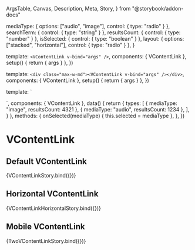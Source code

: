   ArgsTable,
  Canvas,
  Description,
  Meta,
  Story,
} from "@storybook/addon-docs"


<Meta title="Components/VContentLink" components={VContentLink} argTypes={{}} />

  mediaType: { options: ["audio", "image"], control: { type: "radio" } },
  searchTerm: { control: { type: "string" } },
  resultsCount: { control: { type: "number" } },
  isSelected: { control: { type: "boolean" } },
  layout: { options: ["stacked", "horizontal"], control: { type: "radio" } },
}

  template: `<VContentLink v-bind="args" />`,
  components: { VContentLink },
  setup() {
    return { args }
  },
})

  template: `<div class="max-w-md"><VContentLink v-bind="args" /></div>`,
  components: { VContentLink },
  setup() {
    return { args }
  },
})

  template: `
  <div class="grid grid-cols-2 gap-4">
    <VContentLink
      v-for="(type, key) in types"
      :key="key"
      :media-type="type.mediaType"
      :results-count="type.resultsCount"
      search-term="cat"
    />
  </div>
  `,
  components: { VContentLink },
  data() {
    return {
      types: [
        { mediaType: "image", resultsCount: 4321 },
        { mediaType: "audio", resultsCount: 1234 },
      ],
    }
  },
  methods: {
    onSelected(mediaType) {
      this.selected = mediaType
    },
  },
})

# VContentLink

<Description of={VContentLink} />

<ArgsTable of={VContentLink} />

## Default VContentLink

<Canvas>
  <Story
    name="Default"
    args={{
      mediaType: "image",
      resultsCount: 5708,
      isSelected: false,
    }}
    argTypes={contentLinkArgTypes}
  >
    {VContentLinkStory.bind({})}
  </Story>
</Canvas>

## Horizontal VContentLink

<Canvas>
  <Story
    name="Horizontal"
    args={{
      mediaType: "audio",
      resultsCount: 4561,
      isSelected: false,
      layout: "horizontal",
    }}
    argTypes={contentLinkArgTypes}
  >
    {VContentLinkHorizontalStory.bind({})}
  </Story>
</Canvas>

## Mobile VContentLink

<Canvas>
  <Story
    name="Mobile"
    parameters={{
      viewport: { defaultViewport: "xs" },
    }}
  >
    {TwoVContentLinkStory.bind({})}
  </Story>
</Canvas>
